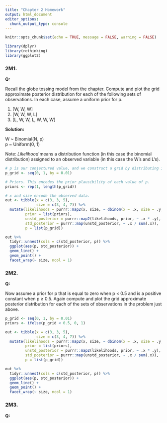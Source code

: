 ```yaml
---
title: "Chapter 2 Homework"
output: html_document
editor_options: 
  chunk_output_type: console
---
```


```r
knitr::opts_chunk$set(echo = TRUE, message = FALSE, warning = FALSE)
```

```r
library(dplyr)
library(rethinking)
library(ggplot2)
```


### 2M1.

**Q:**

Recall the globe tossing model from the chapter. Compute and plot the grid approximate posterior distribution for each of the following sets of observations. In each case, assume a uniform prior for p.

1. [W, W, W]
2. [W, W, W, L]
3. [L, W, W, L, W, W, W]

**Solution:**

W ~ Binomial(N, p)  
p ~ Uniform(0, 1)

Note: *Likelihood* means a distribution function (in this case the binomial distribution) assigned to an observed variable (in this case the W's and L's).

```r
# p is our conjectured value, and we construct a grid by distributing it uniformly between 0 and 1.
p_grid <- seq(0, 1, by = 0.01)

# Priors. This encodes the prior plausibility of each value of p.
priors <- rep(1, length(p_grid))

# x and size encode the observed data.
out <- tibble(x = c(3, 3, 5),
              size = c(3, 4, 7)) %>% 
  mutate(likelihoods = purrr::map2(x, size, ~ dbinom(x = .x, size = .y, prob = p_grid)),
         prior = list(priors),
         unstd_posterior = purrr::map2(likelihoods, prior, ~ .x * .y),
         std_posterior = purrr::map(unstd_posterior, ~ .x / sum(.x)),
         p = list(p_grid))

out %>% 
  tidyr::unnest(cols = c(std_posterior, p)) %>% 
  ggplot(aes(p, std_posterior)) +
  geom_line() +
  geom_point() +
  facet_wrap(~ size, ncol = 1)
```


### 2M2.

**Q:**

Now assume a prior for p that is equal to zero when p < 0.5 and is a positive constant when p ≥ 0.5. Again compute and plot the grid approximate posterior distribution for each of the sets of observations in the problem just above.

```r
p_grid <- seq(0, 1, by = 0.01)
priors <- ifelse(p_grid < 0.5, 0, 1)

out <- tibble(x = c(3, 3, 5),
              size = c(3, 4, 7)) %>% 
  mutate(likelihoods = purrr::map2(x, size, ~ dbinom(x = .x, size = .y, prob = p_grid)),
         prior = list(priors),
         unstd_posterior = purrr::map2(likelihoods, prior, ~ .x * .y),
         std_posterior = purrr::map(unstd_posterior, ~ .x / sum(.x)),
         p = list(p_grid))

out %>% 
  tidyr::unnest(cols = c(std_posterior, p)) %>% 
  ggplot(aes(p, std_posterior)) +
  geom_line() +
  geom_point() +
  facet_wrap(~ size, ncol = 1)
```


### 2M3.

**Q:**

```r

```














